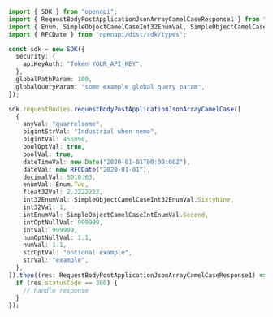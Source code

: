 ```typescript showLineNumbers copy filename="Request Body Post Application Json Array Camel Case usage example"
import { SDK } from "openapi";
import { RequestBodyPostApplicationJsonArrayCamelCaseResponse1 } from "openapi/dist/sdk/models/operations";
import { Enum, SimpleObjectCamelCaseInt32EnumVal, SimpleObjectCamelCaseIntEnumVal } from "openapi/dist/sdk/models/shared";
import { RFCDate } from "openapi/dist/sdk/types";

const sdk = new SDK({
  security: {
    apiKeyAuth: "Token YOUR_API_KEY",
  },
  globalPathParam: 100,
  globalQueryParam: "some example global query param",
});

sdk.requestBodies.requestBodyPostApplicationJsonArrayCamelCase([
  {
    anyVal: "quarrelsome",
    bigintStrVal: "Industrial when nemo",
    bigintVal: 455898,
    boolOptVal: true,
    boolVal: true,
    dateTimeVal: new Date("2020-01-01T00:00:00Z"),
    dateVal: new RFCDate("2020-01-01"),
    decimalVal: 5010.63,
    enumVal: Enum.Two,
    float32Val: 2.2222222,
    int32EnumVal: SimpleObjectCamelCaseInt32EnumVal.SixtyNine,
    int32Val: 1,
    intEnumVal: SimpleObjectCamelCaseIntEnumVal.Second,
    intOptNullVal: 999999,
    intVal: 999999,
    numOptNullVal: 1.1,
    numVal: 1.1,
    strOptVal: "optional example",
    strVal: "example",
  },
]).then((res: RequestBodyPostApplicationJsonArrayCamelCaseResponse1) => {
  if (res.statusCode == 200) {
    // handle response
  }
});
```
